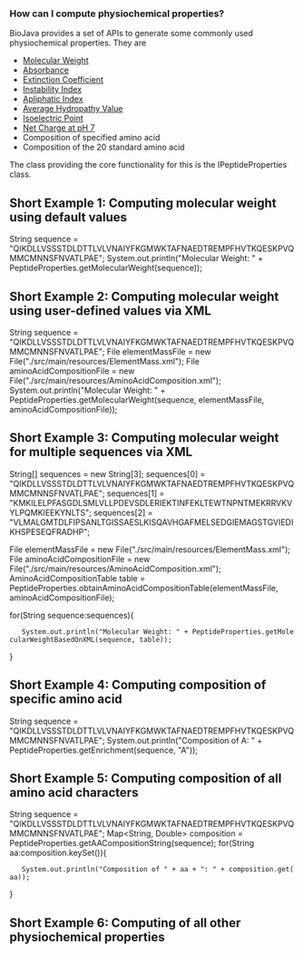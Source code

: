 === How can I compute physiochemical properties? ===

BioJava provides a set of APIs to generate some commonly used physiochemical properties. They are 
<ul>
   <li>[http://biojava.org/wiki/BioJava:CookBook:AAPROP:molecularweight Molecular Weight]</li>
   <li>[http://biojava.org/wiki/BioJava:CookBook:AAPROP:absorbanceandextinctioncoefficient Absorbance]</li>
   <li>[http://biojava.org/wiki/BioJava:CookBook:AAPROP:absorbanceandextinctioncoefficient Extinction Coefficient]</li>
   <li>[http://biojava.org/wiki/BioJava:CookBook:AAPROP:instabilityindex Instability Index]</li>
   <li>[http://biojava.org/wiki/BioJava:CookBook:AAPROP:apliphaticindex Apliphatic Index]</li>
   <li>[http://biojava.org/wiki/BioJava:CookBook:AAPROP:averagehydropathyvalue Average Hydropathy Value]</li>
   <li>[http://biojava.org/wiki/BioJava:CookBook:AAPROP:isoelectricpoint Isoelectric Point]</li>
   <li>[http://biojava.org/wiki/BioJava:CookBook:AAPROP:netcharge Net Charge at pH 7]</li>
   <li>Composition of specified amino acid</li>
   <li>Composition of the 20 standard amino acid</li>
</ul>

The class providing the core functionality for this is the IPeptideProperties class.

==Short Example 1: Computing molecular weight using default values ==

<java>
String sequence = "QIKDLLVSSSTDLDTTLVLVNAIYFKGMWKTAFNAEDTREMPFHVTKQESKPVQMMCMNNSFNVATLPAE";
System.out.println("Molecular Weight: " + PeptideProperties.getMolecularWeight(sequence));
</java>

==Short Example 2: Computing molecular weight using user-defined values via XML==

<java>
String sequence = "QIKDLLVSSSTDLDTTLVLVNAIYFKGMWKTAFNAEDTREMPFHVTKQESKPVQMMCMNNSFNVATLPAE";
File elementMassFile = new File("./src/main/resources/ElementMass.xml");
File aminoAcidCompositionFile = new File("./src/main/resources/AminoAcidComposition.xml");
System.out.println("Molecular Weight: " + PeptideProperties.getMolecularWeight(sequence, elementMassFile, aminoAcidCompositionFile));
</java>

==Short Example 3: Computing molecular weight for multiple sequences via XML==

<java>
String[] sequences = new String[3];
sequences[0] = "QIKDLLVSSSTDLDTTLVLVNAIYFKGMWKTAFNAEDTREMPFHVTKQESKPVQMMCMNNSFNVATLPAE";
sequences[1] = "KMKILELPFASGDLSMLVLLPDEVSDLERIEKTINFEKLTEWTNPNTMEKRRVKVYLPQMKIEEKYNLTS";
sequences[2] = "VLMALGMTDLFIPSANLTGISSAESLKISQAVHGAFMELSEDGIEMAGSTGVIEDIKHSPESEQFRADHP";

File elementMassFile = new File("./src/main/resources/ElementMass.xml");
File aminoAcidCompositionFile = new File("./src/main/resources/AminoAcidComposition.xml");
AminoAcidCompositionTable table = PeptideProperties.obtainAminoAcidCompositionTable(elementMassFile, aminoAcidCompositionFile);

for(String sequence:sequences){
    System.out.println("Molecular Weight: " + PeptideProperties.getMolecularWeightBasedOnXML(sequence, table));
}
</java>

==Short Example 4: Computing composition of specific amino acid==

<java>
String sequence = "QIKDLLVSSSTDLDTTLVLVNAIYFKGMWKTAFNAEDTREMPFHVTKQESKPVQMMCMNNSFNVATLPAE";
System.out.println("Composition of A: " + PeptideProperties.getEnrichment(sequence, "A"));
</java>

==Short Example 5: Computing composition of all amino acid characters==

<java>
String sequence = "QIKDLLVSSSTDLDTTLVLVNAIYFKGMWKTAFNAEDTREMPFHVTKQESKPVQMMCMNNSFNVATLPAE";
Map<String, Double> composition = PeptideProperties.getAACompositionString(sequence);
for(String aa:composition.keySet()){
	System.out.println("Composition of " + aa + ": " + composition.get(aa));
}
</java>

==Short Example 6: Computing of all other physiochemical properties==

<java>
</java>